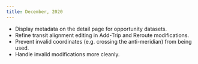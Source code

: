 ```yaml
---
title: December, 2020
---
```


- Display metadata on the detail page for opportunity datasets.
- Refine transit alignment editing in Add-Trip and Reroute modifications.
- Prevent invalid coordinates (e.g. crossing the anti-meridian) from being used.
- Handle invalid modifications more cleanly.
